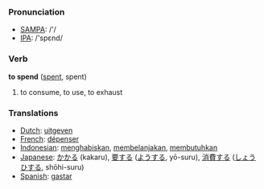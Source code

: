 === Pronunciation ===
*[[w:SAMPA|SAMPA]]: /'/
*[[w:IPA|IPA]]: /'spεnd/

=== Verb ===

'''to spend''' ([[spent]], spent)

# to consume, to use, to exhaust

=== Translations ===
*[[Dutch]]: [[uitgeven]]
*[[French]]: [[dépenser]]
*[[Indonesian]]: [[habis|menghabiskan]], [[belanja|membelanjakan]], [[butuh|membutuhkan]]
*[[Japanese]]: [[かかる]] (kakaru), [[要]]する ([[よう]]する, yō-suru), [[消費]]する ([[しょうひ]]する, shōhi-suru)
*[[Spanish]]: [[gastar]]